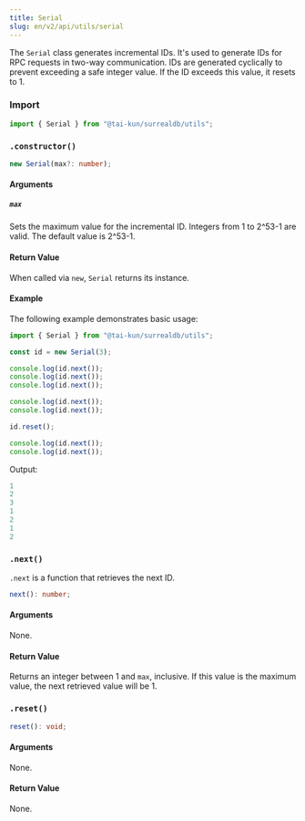 ```yaml
---
title: Serial
slug: en/v2/api/utils/serial
---
```



The `Serial` class generates incremental IDs. It's used to generate IDs for RPC requests in two-way communication. IDs are generated cyclically to prevent exceeding a safe integer value. If the ID exceeds this value, it resets to 1.

### Import

```ts
import { Serial } from "@tai-kun/surrealdb/utils";
```

### `.constructor()`

```ts
new Serial(max?: number);
```

#### Arguments

##### `max`

Sets the maximum value for the incremental ID. Integers from 1 to 2^53-1 are valid. The default value is 2^53-1.

#### Return Value

When called via `new`, `Serial` returns its instance.

#### Example

The following example demonstrates basic usage:

```ts
import { Serial } from "@tai-kun/surrealdb/utils";

const id = new Serial(3);

console.log(id.next());
console.log(id.next());
console.log(id.next());

console.log(id.next());
console.log(id.next());

id.reset();

console.log(id.next());
console.log(id.next());
```

Output:

```js
1
2
3
1
2
1
2
```

### `.next()` <Badge variant="instance" /><Badge variant="method" />

`.next` is a function that retrieves the next ID.

```ts
next(): number;
```

#### Arguments

None.

#### Return Value

Returns an integer between 1 and `max`, inclusive. If this value is the maximum value, the next retrieved value will be 1.

### `.reset()` <Badge variant="instance" /><Badge variant="method" />

```ts
reset(): void;
```

#### Arguments

None.

#### Return Value

None.
